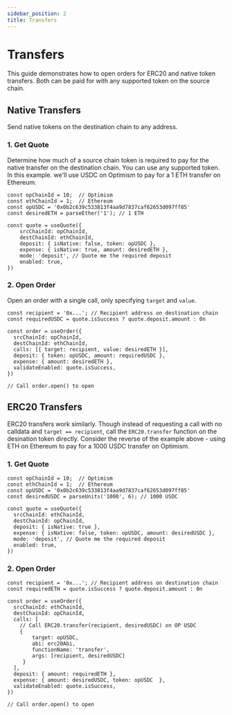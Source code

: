```yaml
---
sidebar_position: 2
title: Transfers
---
```


# Transfers

This guide demonstrates how to open orders for ERC20 and native token transfers. Both can be paid for with any supported token on the source chain.

## Native Transfers

Send native tokens on the destination chain to any address.

### 1. Get Quote

Determine how much of a source chain token is required to pay for the native transfer on the destination chain. You can use any supported token. In this example. we'll use USDC on Optimism to pay for a 1 ETH transfer on Ethereum.

```tsx
const opChainId = 10;  // Optimism
const ethChainId = 1;  // Ethereum
const opUSDC = '0x0b2c639c533813f4aa9d7837caf62653d097ff85'
const desiredETH = parseEther('1'); // 1 ETH

const quote = useQuote({
    srcChainId: opChainId,
    destChainId: ethChainId,
    deposit: { isNative: false, token: opUSDC },
    expense: { isNative: true, amount: desiredETH },
    mode: 'deposit', // Quote me the required deposit
    enabled: true,
})
```

### 2. Open Order

Open an order with a single call, only specifying `target` and `value`.

```tsx
const recipient = '0x...'; // Recipient address on destination chain
const requiredUSDC = quote.isSuccess ? quote.deposit.amount : 0n

const order = useOrder({
  srcChainId: opChainId,
  destChainId: ethChainId,
  calls: [{ target: recipient, value: desiredETH }],
  deposit: { token: opUSDC, amount: requiredUSDC },
  expense: { amount: desiredETH },
  validateEnabled: quote.isSuccess,
})

// Call order.open() to open
```


## ERC20 Transfers

ERC20 transfers work similarly. Though instead of requesting a call with no calldata and `target == recipient`, call the `ERC20.transfer` function on the desination token directly. Consider the reverse of the example above - using ETH on Ethereum to pay for a 1000 USDC transfer on Optimism.

### 1. Get Quote

```tsx
const opChainId = 10;  // Optimism
const ethChainId = 1;  // Ethereum
const opUSDC = '0x0b2c639c533813f4aa9d7837caf62653d097ff85'
const desiredUSDC = parseUnits('1000', 6); // 1000 USDC

const quote = useQuote({
  srcChainId: ethChainId,
  destChainId: opChainId,
  deposit: { isNative: true },
  expense: { isNative: false, token: opUSDC, amount: desiredUSDC },
  mode: 'deposit', // Quote me the required deposit
  enabled: true,
})
```

### 2. Open Order

```tsx
const recipient = '0x...'; // Recipient address on destination chain
const requiredETH = quote.isSuccess ? quote.deposit.amount : 0n

const order = useOrder({
  srcChainId: ethChainId,
  destChainId: opChainId,
  calls: [
    // Call ERC20.transfer(recipient, desiredUSDC) on OP USDC
    {
        target: opUSDC,
        abi: erc20Abi,
        functionName: 'transfer',
        args: [recipient, desiredUSDC]
     }
  ],
  deposit: { amount: requiredETH },
  expense: { amount: desiredUSDC, token: opUSDC  },
  validateEnabled: quote.isSuccess,
})

// Call order.open() to open
```
